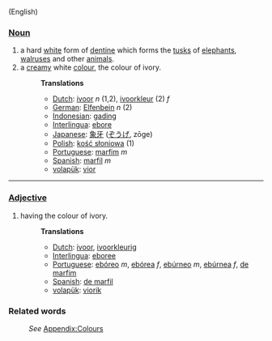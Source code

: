 (English)

===[[Noun]]===
#a hard [[white]] form of [[dentine]] which forms the [[tusk]]s of [[elephant]]s, [[walrus]]es and other [[animal]]s.
#a [[cream]]y white [[color|colour]], the colour of ivory.
#:'''Translations'''
#:*[[Dutch]]: [[ivoor]] ''n'' (1,2), [[ivoorkleur]] (2) ''f''
#:*[[German]]: [[Elfenbein]] ''n'' (2)
#:*[[Indonesian]]: [[gading]]
#:*[[Interlingua]]: [[ebore]]
#:*[[Japanese]]: [[象牙]] ([[ぞうげ]], zōge)
#:*[[Polish]]: [[kość słoniowa]] (1)
#:*[[Portuguese]]: [[marfim]] ''m''
#:*[[Spanish]]: [[marfil]] ''m''
#:*[[volapük]]: [[vior]]

----

===[[Adjective]]===
#having the colour of ivory.
#:'''Translations'''
#:*[[Dutch]]: [[ivoor]], [[ivoorkleurig]]
#:*[[Interlingua]]: [[eboree]]
#:*[[Portuguese]]: [[ebóreo]] ''m'', [[ebórea]] ''f'', [[ebúrneo]] ''m'', [[ebúrnea]] ''f'', [[de marfim]]
#:*[[Spanish]]: [[de marfil]]
#:*[[volapük]]: [[viorik]]

===Related words===
:''See'' [[Wiktionary_Appendix:Colours|Appendix:Colours]]